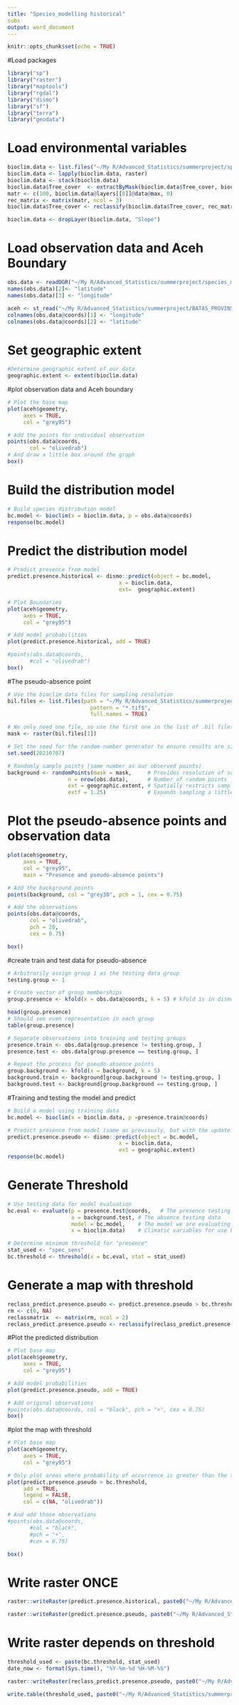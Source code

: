 ```yaml
---
title: "Species_modelling historical"
subs
output: word_document
---
```


```r
knitr::opts_chunk$set(echo = TRUE)
```

#Load packages
```r
library("sp")
library("raster")
library("maptools")
library("rgdal")
library("dismo")
library("sf")
library("terra")
library("geodata")
``` 

# Load environmental variables
```r

bioclim.data <- list.files("~/My R/Advanced_Statistics/summerproject/species_modelling/historical/20182019",pattern = "*.tif$", full.names = TRUE)
bioclim.data <- lapply(bioclim.data, raster)
bioclim.data <- stack(bioclim.data)
bioclim.data$Tree_cover  <- extractByMask(bioclim.data$Tree_cover, bioclim.data$Distance_to_Crops, spatial = T)
matr <- c(100, bioclim.data@layers[[8]]@data@max, 0)
rec_matrix <- matrix(matr, ncol = 3)
bioclim.data$Tree_cover <- reclassify(bioclim.data$Tree_cover, rec_matrix)

bioclim.data <- dropLayer(bioclim.data, "Slope")
```

# Load observation data and Aceh Boundary
```r
obs.data <- readOGR("~/My R/Advanced_Statistics/summerproject/species_modelling/all_dataset_new.shp")
names(obs.data)[2]<- "latitude"
names(obs.data)[3] <- "longitude"

aceh <- st_read("~/My R/Advanced_Statistics/summerproject/BATAS_PROVINSI_ACEH.shp")
colnames(obs.data@coords)[1] <- "longitude"
colnames(obs.data@coords)[2] <- "latitude"

```

# Set geographic extent
```r
#Determine geographic extent of our data
geographic.extent <- extent(bioclim.data)

```

#plot observation data and Aceh boundary
```r
# Plot the base map
plot(aceh$geometry, 
     axes = TRUE, 
     col = "grey95")

# Add the points for individual observation
points(obs.data@coords, 
       col = "olivedrab")
# And draw a little box around the graph
box()


```

# Build the distribution model
```r

# Build species distribution model
bc.model <- bioclim(x = bioclim.data, p = obs.data@coords)
response(bc.model)

```

# Predict the distribution model
```r
# Predict presence from model
predict.presence.historical <- dismo::predict(object = bc.model, 
                                   x = bioclim.data,
                                   ext=  geographic.extent)

```


```r
# Plot Boundaries
plot(aceh$geometry, 
     axes = TRUE, 
     col = "grey95")

# Add model probabilities
plot(predict.presence.historical, add = TRUE)

#points(obs.data@coords, 
       #col = "olivedrab")
box()

```

#The pseudo-absence point

```r
# Use the bioclim data files for sampling resolution
bil.files <- list.files(path = "~/My R/Advanced_Statistics/summerproject/species_modelling/historical/20182019", 
                          pattern = "*.tif$", 
                          full.names = TRUE)

# We only need one file, so use the first one in the list of .bil files
mask <- raster(bil.files[1])

# Set the seed for the random-number generator to ensure results are similar
set.seed(20210707)

# Randomly sample points (same number as our observed points)
background <- randomPoints(mask = mask,     # Provides resolution of sampling points
                   n = nrow(obs.data),      # Number of random points
                   ext = geographic.extent, # Spatially restricts sampling
                   extf = 1.25)             # Expands sampling a little bit

```

# Plot the pseudo-absence points and observation data
```r
plot(aceh$geometry,
     axes = TRUE, 
     col = "grey95",
     main = "Presence and pseudo-absence points")

# Add the background points
points(background, col = "grey30", pch = 1, cex = 0.75)

# Add the observations
points(obs.data@coords, 
       col = "olivedrab", 
       pch = 20, 
       cex = 0.75)

box()

```

#create train and test data for pseudo-absence
```r
# Arbitrarily assign group 1 as the testing data group
testing.group <- 1

# Create vector of group memberships
group.presence <- kfold(x = obs.data@coords, k = 5) # kfold is in dismo package
```

```r
head(group.presence)
# Should see even representation in each group
table(group.presence)

```

```r
# Separate observations into training and testing groups
presence.train <- obs.data[group.presence != testing.group, ]
presence.test <- obs.data[group.presence == testing.group, ]

# Repeat the process for pseudo-absence points
group.background <- kfold(x = background, k = 5)
background.train <- background[group.background != testing.group, ]
background.test <- background[group.background == testing.group, ]

```

#Training and testing the model and predict

```r
# Build a model using training data
bc.model <- bioclim(x = bioclim.data, p =presence.train@coords)

# Predict presence from model (same as previously, but with the update model)
predict.presence.pseudo <- dismo::predict(object = bc.model, 
                                   x = bioclim.data, 
                                   ext = geographic.extent)
response(bc.model)

```

# Generate Threshold
```r
# Use testing data for model evaluation
bc.eval <- evaluate(p = presence.test@coords,   # The presence testing data
                    a = background.test, # The absence testing data
                    model = bc.model,    # The model we are evaluating
                    x = bioclim.data)    # Climatic variables for use by model

# Determine minimum threshold for "presence"
stat_used <- "spec_sens"
bc.threshold <- threshold(x = bc.eval, stat = stat_used)

```

# Generate a map with threshold
```r
reclass_predict.presence.pseudo <- predict.presence.pseudo > bc.threshold
rm <- c(0, NA)
reclassmatrix  <- matrix(rm, ncol = 2)
reclass_predict.presence.pseudo <- reclassify(reclass_predict.presence.pseudo, reclassmatrix)

```

#Plot the predicted distribution
```r
# Plot base map
plot(aceh$geometry, 
     axes = TRUE, 
     col = "grey95")

# Add model probabilities
plot(predict.presence.pseudo, add = TRUE)

# Add original observations
#points(obs.data@coords, col = "black", pch = "+", cex = 0.75)
box()
```

#plot the map with threshold
```r
# Plot base map
plot(aceh$geometry,
     axes = TRUE, 
     col = "grey95")

# Only plot areas where probability of occurrence is greater than the threshold
plot(predict.presence.pseudo > bc.threshold, 
     add = TRUE, 
     legend = FALSE, 
     col = c(NA, "olivedrab"))

# And add those observations
#points(obs.data@coords, 
       #col = "black",
       #pch = "+", 
       #cex = 0.75)

box()

```

# Write raster ONCE
```r
raster::writeRaster(predict.presence.historical, paste0("~/My R/Advanced_Statistics/summerproject/species_modelling/results/bioclim/Historical_presence_only.tif"), overwrite = TRUE)

raster::writeRaster(predict.presence.pseudo, paste0("~/My R/Advanced_Statistics/summerproject/species_modelling/results/bioclim/Historical_presence_absence.tif"), overwrite = TRUE)
```

# Write raster depends on threshold
```r
threshold_used <- paste(bc.threshold, stat_used)
date_now <- format(Sys.time(), "%Y-%m-%d %H-%M-%S")

raster::writeRaster(reclass_predict.presence.pseudo, paste0("~/My R/Advanced_Statistics/summerproject/species_modelling/results/bioclim/Historical_presence_absence_",stat_used,".tif"), overwrite = TRUE)

write.table(threshold_used, paste0("~/My R/Advanced_Statistics/summerproject/species_modelling/results/bioclim/threshold_",stat_used,"_",date_now,".txt"))

```
